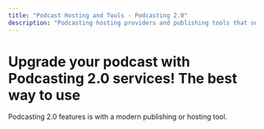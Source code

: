 ```yaml
---
title: "Podcast Hosting and Tools - Podcasting 2.0"
description: "Podcasting hosting providers and publishing tools that support Podcasting 2.0."
---
```



# Upgrade your podcast with Podcasting 2.0 services! The best way to use

Podcasting 2.0 features is with a modern publishing or hosting tool.

<AppsGrid types="hosting" />

